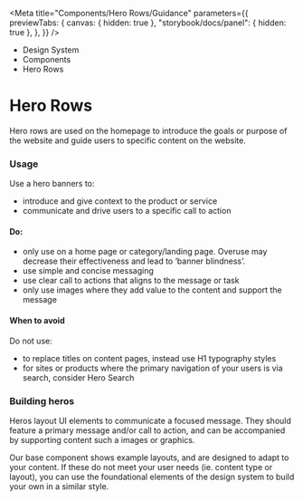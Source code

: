 
<Meta
	title="Components/Hero Rows/Guidance"
	parameters={{
		previewTabs: {
			canvas: { hidden: true },
			"storybook/docs/panel": { hidden: true },
		},
	}}
/>

<div className="act-docs-container">
	<Masthead />
	<main className="act-body">
		<div className="act-flex act-flex-light-purple">
			<div className="act-flex__container act-flex__container-padding-trim">
				<div className="act-flex__grid">
					<div className="act-flex__row">
						<div className="act-col__cw-12">
							<div className="act-box">
								<div className="act-breadcrumbs">
									<ul className="act-breadcrumbs__container">
										<li className="act-breadcrumbs__crumb act-h6">
											<LinkTo className="act-breadcrumbs__crumb__link" kind="about-about--page">
												Design System <z className="fa-solid fa-angle-right"></z>
											</LinkTo>
										</li>
										<li className="act-breadcrumbs__crumb act-h6">
											<LinkTo className="act-breadcrumbs__crumb__link" kind="components-overview--page">
												Components <z className="fa-solid fa-angle-right"></z>
											</LinkTo>
										</li>
										<li className="act-breadcrumbs__crumb act-h6">
											<LinkTo className="act-breadcrumbs__crumb__link" kind="components-overview--pageoverview--page">
												Hero Rows <z className="fa-solid fa-angle-right"></z>
											</LinkTo>
										</li>
									</ul>
								</div>
								<h1>Hero Rows</h1>
								<p>Hero rows are used on the homepage to introduce the goals or purpose of the website and guide users to specific content on the website.</p>
							</div>
						</div>
					</div>
				</div>
			</div>
		</div>
		<div className="act-flex">
			<div className="act-flex__container">
				<div className="act-flex__grid">
					<div className="act-flex__row">
						<div className="act-col__cw-12">
							<div className="act-box">
								<h3>Usage</h3>
								<p>Use a hero banners to:</p>
								<ul>
									<li>introduce and give context to the product or service</li>
									<li>communicate and drive users to a specific call to action</li>
								</ul>
								<h4>Do:</h4>
								<ul>
									<li>only use on a home page or category/landing page. Overuse may decrease their effectiveness and lead to ‘banner blindness’.</li>
									<li>use simple and concise messaging</li>
									<li>use clear call to actions that aligns to the message or task</li>
									<li>only use images where they add value to the content and support the message</li>
								</ul>
								<h4>When to avoid</h4>
								<p>Do not use:</p>
								<ul>
									<li>to replace titles on content pages, instead use H1 typography styles</li>
									<li>for sites or products where the primary navigation of your users is via search, consider Hero Search</li>
								</ul>
							</div>
						</div>
					</div>
					<div className="act-flex__row">
						<div className="act-col__cw-12">
							<div className="act-box">
								<h3>Building heros</h3>
								<p>
									Heros layout UI elements to communicate a focused message. They should feature a primary message and/or call to action, and can be accompanied by supporting
									content such a images or graphics.
								</p>
								<p>
									Our base component shows example layouts, and are designed to adapt to your content. If these do not meet your user needs (ie. content type or layout), you can
									use the foundational elements of the design system to build your own in a similar style.
								</p>
							</div>
						</div>
					</div>
				</div>
			</div>
		</div>
	</main>
	<footer className="act-footer">
		<AoC />
		<Footer />
	</footer>
</div>
